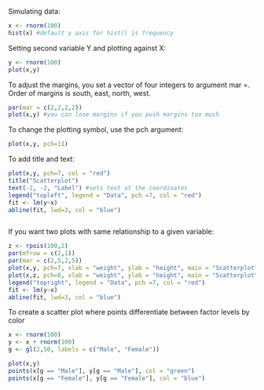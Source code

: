 Simulating data:

```r
x <- rnorm(100)
hist(x) #default y axis for hist() is frequency
```

Setting second variable Y and plotting against X:

```r
y <- rnorm(100)
plot(x,y)
```

To adjust the margins, you set a vector of four integers to argument mar =. Order of margins is south, east, north, west.

```r
par(mar = c(2,2,2,2))
plot(x,y) #you can lose margins if you push margins too much
```

To change the plotting symbol, use the pch argument:

```r
plot(x,y, pch=11)
```

To add title and text:

```r
plot(x,y, pch=7, col = "red")
title("Scatterplot")
text(-2, -2, "Label") #sets text at the coordinates
legend("topleft", legend = "Data", pch =7, col = "red")
fit <- lm(y~x)
abline(fit, lwd=3, col = "blue")



```

If you want two plots with same relationship to a given variable:

```r
z <- rpois(100,2)
par(mfrow = c(2,1))
par(mar = c(2,5,2,5))
plot(x,y, pch=7, xlab = "weight", ylab = "height", main = "Scatterplot", col = "red")
plot(x,z, pch=8, xlab = "weight", ylab = "height", main = "Scatterplot", col = "red")
legend("topright", legend = "Data", pch =7, col = "red")
fit <- lm(y~x)
abline(fit, lwd=3, col = "blue")

```

To create a scatter plot where points differentiate between factor levels by color

```r
x <- rnorm(100)
y <- x + rnorm(100)
g <- gl(2,50, labels = c("Male", "Female"))

plot(x,y)
points(x[g == "Male"], y[g == "Male"], col = "green")
points(x[g == "Female"], y[g == "Female"], col = "blue")

```

